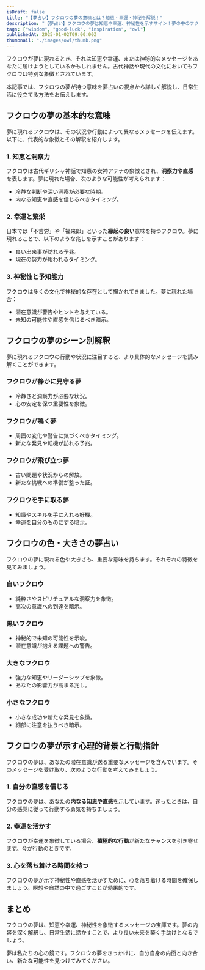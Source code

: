 ```yaml
---
isDraft: false
title: "【夢占い】フクロウの夢の意味とは？知恵・幸運・神秘を解説！"
description: "【夢占い】フクロウの夢は知恵や幸運、神秘性を示すサイン！夢の中のフクロウが伝える深い意味を具体的に解説します。夢占いの視点から、そのメッセージを生活に活かす方法を提案します。"
tags: ["wisdom", "good-luck", "inspiration", "owl"]
publishedAt: 2025-01-02T09:00:00Z
thumbnail: "./images/owl/thumb.png"
---
```


フクロウが夢に現れるとき、それは知恵や幸運、または神秘的なメッセージをあなたに届けようとしているかもしれません。古代神話や現代の文化においてもフクロウは特別な象徴とされています。

本記事では、フクロウの夢が持つ意味を夢占いの視点から詳しく解説し、日常生活に役立てる方法をお伝えします。

<TableOfContents />

<AdUnit />

## フクロウの夢の基本的な意味

夢に現れるフクロウは、その状況や行動によって異なるメッセージを伝えます。以下に、代表的な象徴とその解釈を紹介します。

### 1. 知恵と洞察力

フクロウは古代ギリシャ神話で知恵の女神アテナの象徴とされ、**洞察力や直感**を表します。夢に現れた場合、次のような可能性が考えられます：

- 冷静な判断や深い洞察が必要な時期。
- 内なる知恵や直感を信じるべきタイミング。

### 2. 幸運と繁栄

日本では「不苦労」や「福来郎」といった**縁起の良い**意味を持つフクロウ。夢に現れることで、以下のような兆しを示すことがあります：

- 良い出来事が訪れる予兆。
- 現在の努力が報われるタイミング。

### 3. 神秘性と予知能力

フクロウは多くの文化で神秘的な存在として描かれてきました。夢に現れた場合：

- 潜在意識が警告やヒントを与えている。
- 未知の可能性や直感を信じるべき暗示。

<AdUnit />

## フクロウの夢のシーン別解釈

夢に現れるフクロウの行動や状況に注目すると、より具体的なメッセージを読み解くことができます。

### フクロウが静かに見守る夢

- 冷静さと洞察力が必要な状況。
- 心の安定を保つ重要性を象徴。

### フクロウが鳴く夢

- 周囲の変化や警告に気づくべきタイミング。
- 新たな発見や転機が訪れる予兆。

### フクロウが飛び立つ夢

- 古い問題や状況からの解放。
- 新たな挑戦への準備が整った証。

### フクロウを手に取る夢

- 知識やスキルを手に入れる好機。
- 幸運を自分のものにする暗示。

<AdUnit />

## フクロウの色・大きさの夢占い

フクロウの夢に現れる色や大きさも、重要な意味を持ちます。それぞれの特徴を見てみましょう。

### 白いフクロウ

- 純粋さやスピリチュアルな洞察力を象徴。
- 高次の意識への到達を暗示。

### 黒いフクロウ

- 神秘的で未知の可能性を示唆。
- 潜在意識が抱える課題への警告。

### 大きなフクロウ

- 強力な知恵やリーダーシップを象徴。
- あなたの影響力が高まる兆し。

### 小さなフクロウ

- 小さな成功や新たな発見を象徴。
- 細部に注意を払うべき暗示。

<AdUnit />

## フクロウの夢が示す心理的背景と行動指針

フクロウの夢は、あなたの潜在意識が送る重要なメッセージを含んでいます。そのメッセージを受け取り、次のような行動を考えてみましょう。

### 1. 自分の直感を信じる

フクロウの夢は、あなたの**内なる知恵や直感**を示しています。迷ったときは、自分の感覚に従って行動する勇気を持ちましょう。

### 2. 幸運を活かす

フクロウが幸運を象徴している場合、**積極的な行動**が新たなチャンスを引き寄せます。今が行動のときです。

### 3. 心を落ち着ける時間を持つ

フクロウの夢が示す神秘性や直感を活かすために、心を落ち着ける時間を確保しましょう。瞑想や自然の中で過ごすことが効果的です。

<AdUnit />

## まとめ

フクロウの夢は、知恵や幸運、神秘性を象徴するメッセージの宝庫です。夢の内容を深く解釈し、日常生活に活かすことで、より良い未来を築く手助けとなるでしょう。

夢は私たちの心の鏡です。フクロウの夢をきっかけに、自分自身の内面と向き合い、新たな可能性を見つけてみてください。
